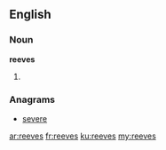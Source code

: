{{also|Reeves}}
==English==

===Noun===
'''reeves'''

# {{plural of|[[reeve]]}}

===Anagrams===
* [[severe#English|severe]]

[[ar:reeves]]
[[fr:reeves]]
[[ku:reeves]]
[[my:reeves]]